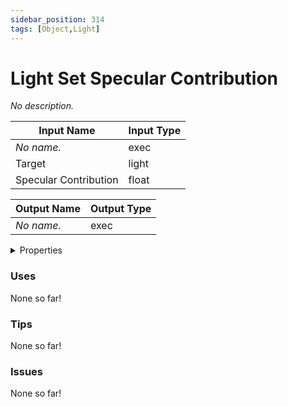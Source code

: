 ```yaml
---
sidebar_position: 314
tags: [Object,Light]
---
```


# Light Set Specular Contribution

*No description.*




<EsbSvg />

| Input Name | Input Type |
|-----------|-----------|
| *No name.* | exec |
| Target | light |
| Specular Contribution | float |

| Output Name | Output Type |
|-----------|-----------|
| *No name.* | exec |


<details>
  <summary>Properties</summary>
  <div>
    <div>
    <table>
      <thead>
        <tr>
          <th>Is beta required?</th>
          <th>❌</th>
        </tr>
        <tr>
          <th>Is this chip a trolling risk?</th>
          <th>❌</th>
        </tr>
        <tr>
          <th>Chip UUID</th>
          <th>723817f6-9562-4f36-b3cc-1c66da5ac3c6</th>
        </tr>
      </thead>
    </table>
    </div>
  </div>
</details>

### Uses

None so far!

### Tips

None so far!

### Issues

None so far!